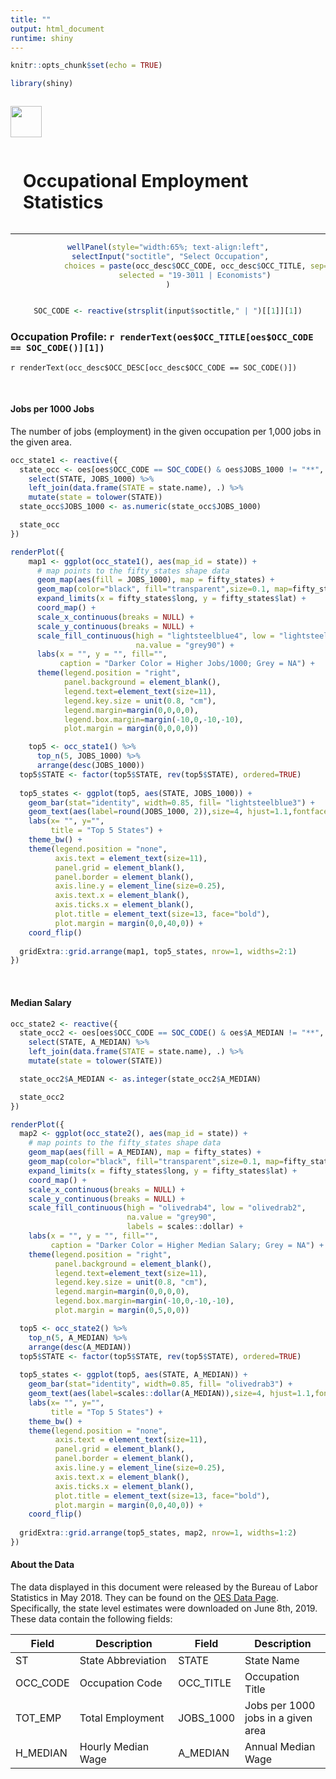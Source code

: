 ```yaml
---
title: ""
output: html_document
runtime: shiny
---
```


```r
knitr::opts_chunk$set(echo = TRUE)

library(shiny)

```

<div>
<p style="display:inline-block"><img src="./img/BLS_emblem.png" style="height:50px"></p>
<div style="display:inline-block; margin-left:20px;vertical-align:bottom">
<h1>Occupational Employment Statistics</h1>
</div>
</div>
<hr>

<center>
```r
wellPanel(style="width:65%; text-align:left",
  selectInput("soctitle", "Select Occupation", 
            choices = paste(occ_desc$OCC_CODE, occ_desc$OCC_TITLE, sep=" | "), 
            selected = "19-3011 | Economists")
)


SOC_CODE <- reactive(strsplit(input$soctitle," | ")[[1]][1])
```
</center>

###  Occupation Profile: `r renderText(oes$OCC_TITLE[oes$OCC_CODE == SOC_CODE()][1])`

`r renderText(occ_desc$OCC_DESC[occ_desc$OCC_CODE == SOC_CODE()])`

<br> 

#### Jobs per 1000 Jobs

The number of jobs (employment) in the given occupation per 1,000 jobs in the given area.


```r


occ_state1 <- reactive({
  state_occ <- oes[oes$OCC_CODE == SOC_CODE() & oes$JOBS_1000 != "**", ] %>%
    select(STATE, JOBS_1000) %>%
    left_join(data.frame(STATE = state.name), .) %>%
    mutate(state = tolower(STATE))
  state_occ$JOBS_1000 <- as.numeric(state_occ$JOBS_1000)

  state_occ
})

renderPlot({
    map1 <- ggplot(occ_state1(), aes(map_id = state)) + 
      # map points to the fifty_states shape data
      geom_map(aes(fill = JOBS_1000), map = fifty_states) +
      geom_map(color="black", fill="transparent",size=0.1, map=fifty_states) +
      expand_limits(x = fifty_states$long, y = fifty_states$lat) +
      coord_map() +
      scale_x_continuous(breaks = NULL) + 
      scale_y_continuous(breaks = NULL) +
      scale_fill_continuous(high = "lightsteelblue4", low = "lightsteelblue1",
                            na.value = "grey90") +
      labs(x = "", y = "", fill="",
           caption = "Darker Color = Higher Jobs/1000; Grey = NA") +
      theme(legend.position = "right", 
            panel.background = element_blank(),
            legend.text=element_text(size=11),
            legend.key.size = unit(0.8, "cm"),
            legend.margin=margin(0,0,0,0),
            legend.box.margin=margin(-10,0,-10,-10),
            plot.margin = margin(0,0,0,0)) 

    top5 <- occ_state1() %>%
      top_n(5, JOBS_1000) %>%
      arrange(desc(JOBS_1000))
  top5$STATE <- factor(top5$STATE, rev(top5$STATE), ordered=TRUE)
  
  top5_states <- ggplot(top5, aes(STATE, JOBS_1000)) +
    geom_bar(stat="identity", width=0.85, fill= "lightsteelblue3") +
    geom_text(aes(label=round(JOBS_1000, 2)),size=4, hjust=1.1,fontface="bold") +
    labs(x= "", y="",
         title = "Top 5 States") +
    theme_bw() +
    theme(legend.position = "none",
          axis.text = element_text(size=11),
          panel.grid = element_blank(),
          panel.border = element_blank(),
          axis.line.y = element_line(size=0.25),
          axis.text.x = element_blank(),
          axis.ticks.x = element_blank(),
          plot.title = element_text(size=13, face="bold"),
          plot.margin = margin(0,0,40,0)) +
    coord_flip() 
  
  gridExtra::grid.arrange(map1, top5_states, nrow=1, widths=2:1)
})


```

<br>

#### Median Salary

```r
occ_state2 <- reactive({
  state_occ2 <- oes[oes$OCC_CODE == SOC_CODE() & oes$A_MEDIAN != "**", ] %>%
    select(STATE, A_MEDIAN) %>%
    left_join(data.frame(STATE = state.name), .) %>%
    mutate(state = tolower(STATE))

  state_occ2$A_MEDIAN <- as.integer(state_occ2$A_MEDIAN)

  state_occ2
})

renderPlot({
  map2 <- ggplot(occ_state2(), aes(map_id = state)) + 
    # map points to the fifty_states shape data
    geom_map(aes(fill = A_MEDIAN), map = fifty_states) +
    geom_map(color="black", fill="transparent",size=0.1, map=fifty_states) +
    expand_limits(x = fifty_states$long, y = fifty_states$lat) +
    coord_map() +
    scale_x_continuous(breaks = NULL) + 
    scale_y_continuous(breaks = NULL) +
    scale_fill_continuous(high = "olivedrab4", low = "olivedrab2",
                          na.value = "grey90",
                          labels = scales::dollar) +
    labs(x = "", y = "", fill="",
         caption = "Darker Color = Higher Median Salary; Grey = NA") +
    theme(legend.position = "right", 
          panel.background = element_blank(),
          legend.text=element_text(size=11),
          legend.key.size = unit(0.8, "cm"),
          legend.margin=margin(0,0,0,0),
          legend.box.margin=margin(-10,0,-10,-10),
          plot.margin = margin(0,5,0,0)) 

  top5 <- occ_state2() %>%
    top_n(5, A_MEDIAN) %>%
    arrange(desc(A_MEDIAN))
  top5$STATE <- factor(top5$STATE, rev(top5$STATE), ordered=TRUE)
  
  top5_states <- ggplot(top5, aes(STATE, A_MEDIAN)) +
    geom_bar(stat="identity", width=0.85, fill= "olivedrab3") +
    geom_text(aes(label=scales::dollar(A_MEDIAN)),size=4, hjust=1.1,fontface="bold") +
    labs(x= "", y="",
         title = "Top 5 States") +
    theme_bw() +
    theme(legend.position = "none",
          axis.text = element_text(size=11),
          panel.grid = element_blank(),
          panel.border = element_blank(),
          axis.line.y = element_line(size=0.25),
          axis.text.x = element_blank(),
          axis.ticks.x = element_blank(),
          plot.title = element_text(size=13, face="bold"),
          plot.margin = margin(0,0,40,0)) +
    coord_flip() 
  
  gridExtra::grid.arrange(top5_states, map2, nrow=1, widths=1:2)
})


```

#### About the Data

The data displayed in this document were released by the Bureau of Labor Statistics in May 2018. They can be found on the [OES Data Page](https://www.bls.gov/oes/tables.htm). Specifically, the state level estimates were downloaded on June 8th, 2019. These data contain the following fields:

| Field | Description | Field | Description |
| ----- | ------------ | ----- | ---------- |
| ST | State Abbreviation | STATE | State Name |
| OCC_CODE | Occupation Code | OCC_TITLE | Occupation Title |
| TOT_EMP | Total Employment | JOBS_1000 | Jobs per 1000 jobs in a given area|
| H_MEDIAN | Hourly Median Wage | A_MEDIAN | Annual Median Wage |
